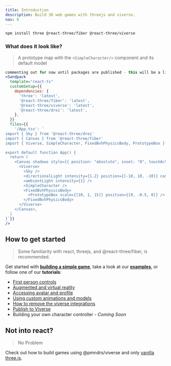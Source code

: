 ```yaml
---
title: Introduction
description: Build 3D web games with threejs and viverse.
nav: 0
---
```


```bash
npm install three @react-three/fiber @react-three/viverse
```

### What does it look like?

> A prototype map with the `<SimpleCharacter/>` component and its default model

```jsx
commenting out for now until packages are published - this will be a live codesandbox
<Sandpack
  template="react-ts"
  customSetup={{
    dependencies: {
      'three': 'latest',
      '@react-three/fiber': 'latest',
      '@react-three/viverse': 'latest',
      '@react-three/drei': 'latest',
    },
  }}
  files={{
    '/App.tsx': `
import { Sky } from '@react-three/drei'
import { Canvas } from '@react-three/fiber'
import { Viverse, SimpleCharacter, FixedBvhPhysicsBody, PrototypeBox } from '@react-three/viverse'

export default function App() {
  return (
    <Canvas shadows style={{ position: "absolute", inset: "0", touchAction: "none" }}>
      <Viverse>
        <Sky />
        <directionalLight intensity={1.2} position={[-10, 10, -10]} castShadow />
        <ambientLight intensity={1} />
        <SimpleCharacter />
        <FixedBvhPhysicsBody>
          <PrototypeBox scale={[10, 1, 15]} position={[0, -0.5, 0]} />
        </FixedBvhPhysicsBody>
      </Viverse>
    </Canvas>,
  )
}`}}
/>
```

## How to get started

> Some familiarity with
> react, threejs, and @react-three/fiber, is recommended.

Get started with **[building a simple game](../tutorials/simple-game.mdx)**, take a look at our **[examples](./examples.md)**, or follow one of our **tutorials**:

- [First person controls](../tutorials/first-person.mdx)
- [Augmented and virtual reality](../tutorials/augmented-and-virtual-reality.mdx)
- [Accessing avatar and profile](../tutorials/access-avatar-and-profile.mdx)
- [Using custom animations and models](../tutorials/custom-models-and-animations.mdx)
- [How to remove the viverse integrations](../tutorials/remove-viverse-integrations.mdx)
- [Publish to Viverse](../tutorials/publish-to-viverse.md)
- Building your own character controller - _Coming Soon_

## Not into react?

> No Problem

Check out how to build games using @pmndrs/viverse and only [vanilla three.js](../without-react/index.mdx).
